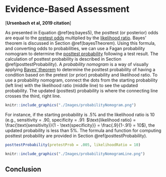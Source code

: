 # Evidence-Based Assessment {#evidence-based}

[**Ursenbach et al, 2019 citation**]

As presented in Equation \@ref(eq:bayes5), the posttest (or posterior) odds are equal to the [pretest odds](#pretestOdds) multiplied by the [likelihood ratio](#positiveLikelihoodRatio). Bayes' theorem is discussed in Section \@ref(bayesTheorem). Using this formula, and converting odds to probabilities, we can use a Fagan probability nomogram to determine the [posttest probability](#posttestProbability) following a test result. The calculation of posttest probability is described in Section \@ref(posttestProbability). A *probability nomogram* is a way of visually applying [Bayes' theorem](#bayesTheorem) to determine the posttest probability of having a condition based on the pretest (or prior) probability and likelihood ratio. To use a probability nomogram, connect the dots from the starting probability (left line) with the likelihood ratio (middle line) to see the updated probability. The updated (posttest) probability is where the connecting line crosses the third, right line.

```r
knitr::include_graphics("./Images/probabilityNomogram.png")
```

For instance, if the starting probability is .5% and the likelihood ratio is 10 (e.g., sensitivity = .90, specificity = .91: $\text{likelihood ratio} = \frac{\text{sensitivity}}{1 - \text{specificity}} = \frac{.9}{1-.91} = 10$), the updated probability is less than 5%. The formula and function for computing posttest probability are provided in Section \@ref(posttestProbability).

```r
posttestProbability(pretestProb = .005, likelihoodRatio = 10)
```

```r
knitr::include_graphics("./Images/probabilityNomogramLine.png")
```

## Conclusion
